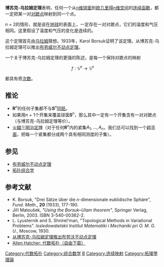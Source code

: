 '''博苏克-乌拉姆定理'''表明，任何一个从[[n维球面|n维球面]]到[[欧几里得空间|欧几里得''n''维空间]]的[[连续函数|连续函数]]，都一定把某一对[[对蹠点|对蹠点]]映射到同一个点。

''n'' = 2的情形，就是说在[[地球|地球]]的表面上，一定存在一对对蹠点，它们的温度和气压相同。这里假设了温度和气压的变化是连续的。

这个定理首先由[[乌拉姆|乌拉姆]]猜想。1933年，Karol Borsuk证明了该定理。从博苏克-乌拉姆定理可以推出[[布劳威尔不动点定理|布劳威尔不动点定理]]。

一个关于博苏克-乌拉姆定理的更强的陈述，是每一个保持对蹠点的映射

:<math>f:\mathbb{S}^n\to\mathbb{S}^n</math> 

都具有奇[[映射度|次数]]。

== 推论 ==

* '''R'''<sup>''n''</sup>的任何子集都不与'''S'''<sup>''n''</sup>[[同胚|同胚]]。
* 如果用''n'' + 1个开集来覆盖球面'''S'''<sup>''n''</sup>，那么其中一定有一个开集含有一对对蹠点（与博苏克-乌拉姆定理等价）。
* [[火腿三明治定理|火腿三明治定理]]（对于任何'''R'''<sup>''n''</sup>内的紧集<math>A_1,\ldots, A_n</math>，我们总可以找到一个[[超平面|超平面]]，把每一个紧集都分成两个具有相同测度的子集）。

== 参见 ==
* [[布劳威尔不动点定理|布劳威尔不动点定理]]
* [[拓扑组合学|拓扑组合学]]

== 参考文献 ==
* K. Borsuk, "Drei Sätze über die ''n''-dimensionale euklidische Sphäre", ''Fund. Math.'', '''20''' (1933), 177-190.
* Jiří Matoušek, ''"Using the Borsuk–Ulam theorem"'', Springer Verlag, Berlin, 2003. ISBN 3-540-00362-2.
* L. Lyusternik and S. Shnirel'man, "Topological Methods in Variational Problems". ''Issledowatelskii Institut Matematiki i Mechaniki pri O. M. G. U.'', Moscow, 1930.
* [https://web.archive.org/web/20081013051302/http://www.math.hmc.edu/~su/papers.dir/borsuk.pdf 从博苏克-乌拉姆定理推出布劳沃不动点定理]
* [http://www.math.cornell.edu/~hatcher/AT/ATpage.html Allen Hatcher: 代数拓扑（自由下载）]{{WebCite|url=https://www.webcitation.org/65a3b1JDI?url=http://www.math.cornell.edu/~hatcher/AT/ATpage.html |date=20120220001330 |dateformat=iso }}

[[Category:代数拓扑|Category:代数拓扑]]
[[Category:组合数学|Category:组合数学]]
[[Category:数学定理|B]]
[[Category:连续映射|Category:连续映射]]
[[Category:拓撲學理論|Category:拓撲學理論]]